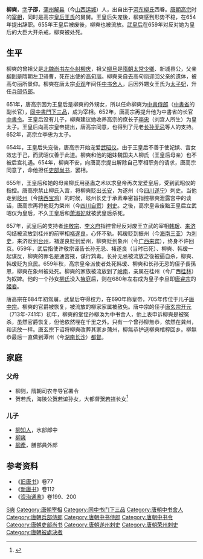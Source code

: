 '''柳奭'''{{BD|6世纪||659年||catIdx=L,柳}}，[[表字|字]]'''子邵'''，[[蒲州_(北周)|蒲州]][[解县|解县]]（今[[山西省|山西]][[运城市|运城]]）人，出自出于[[河东柳氏|河东柳氏]]西眷。[[唐朝|唐朝]][[唐高宗|高宗]]时的[[宰相|宰相]]，同时是高宗[[王皇后_(唐高宗)|皇后王氏]]的舅舅。王皇后失宠後，柳奭感到形势不稳，在654年提出辞职。655年王皇后被废後，柳奭也被流放。[[武则天|武皇后]]在659年对反对她为皇后的大臣大开杀戒，柳奭被处死。

== 生平 ==

柳奭的曾祖父是[[北魏|北魏]][[尚书左仆射|尚书左仆射]][[柳庆|柳庆]]，祖父[[柳旦|柳旦]]是[[隋朝|隋朝]][[太常少卿|太常少卿]]、新城县公，父亲[[柳則|柳則]]是隋朝左卫骑曹，死在出使的[[高句丽|高句丽]]。柳奭亲自去高句丽迎回父亲的遗体，被高句丽所景仰。柳奭在唐太宗[[貞觀_(唐朝)|贞观]]年间任[[中书舍人|中书舍人]]，后因外甥女王氏为[[太子妃|太子妃]]，升任[[兵部侍郎|兵部侍郎]]。

651年，唐高宗因为王皇后是柳奭的外甥女，所以任命柳奭为[[中書侍郎|中書侍郎]]（[[中書省|中書省]]的副长官），[[同中書門下三品|同中書門下三品]]，成为宰相。652年，唐高宗再提升他为中書省的长官[[中書令|中書令]]。王皇后没有儿子，柳奭建议她收养高宗的庶长子[[李忠_(唐朝)|李忠]]（刘宫人所生）为皇太子。王皇后向高宗皇帝提出，唐高宗同意，也得到了元老[[长孙无忌|长孙无忌]]等人的支持。652年，高宗立李忠为太子。

654年，王皇后失宠後，唐高宗开始宠爱[[武则天|武昭仪]]。由于王皇后不善于使妃嫔、宫女效忠于己，而武昭仪善于此道。柳奭和他的姐妹魏国夫人柳氏（王皇后母亲）也不被后宫礼遇。654年，柳奭不安，向唐高宗提出解除自己宰相职务的请求，唐高宗同意了，命他担任[[吏部尚书|吏部尚书]]，罢相。

655年，王皇后和她的母亲柳氏用巫蛊之术以求皇帝再次宠爱皇后，受到武昭仪的指控。唐高宗禁止柳氏入宫，将柳奭贬出[[长安|长安]]，为遂州（今[[四川|四川]][[遂宁|遂宁]]）刺史。当他走到[[岐州|岐州]]（今[[陕西省|陕西]][[宝鸡市|宝鸡]]）的时候，岐州长史于承素奉密旨指控柳奭泄露宫中的谈话，唐高宗再将他贬为榮州（今[[四川|四川]][[自贡|自贡]]）[[刺史|刺史]]。之後，高宗皇帝废黜王皇后立武昭仪为皇后，不久王皇后和[[萧淑妃|萧淑妃]]就被武皇后杀死。

657年，武皇后的支持者[[许敬宗|许敬宗]]、[[李义府|李义府]]指控曾经反对废王立武的宰相[[韩瑗|韩瑗]]、[[来济|来济]]勾结被流放到桂州的前宰相[[褚遂良|褚遂良]]，心怀不轨。韩瑗贬到振州（今[[海南省|海南]][[三亚市|三亚]]）为[[刺史|刺史]]，来济贬到[[台州_(武德)|台州]]，褚遂良贬到爱州，柳奭贬到象州（今[[广西壮族自治区|广西]][[来宾市|来宾]]），终身不许回京。659年，武后指使许敬宗诬告长孙无忌、褚遂良（当时已死）、柳奭、韩瑗一起谋反，柳奭的罪名是通宫掖，谋行鸩毒。长孙无忌被流放之後被逼自杀，柳奭、韩瑗贬为庶民。659年秋，高宗皇帝派使者处死韩瑗、柳奭和长孙无忌的侄子長孫恩，柳奭在象州被处死。柳奭的家族被流放到了[[岭南|岭南]]，亲属在桂州（今广西[[桂林市|桂林]]）为奴婢。他的一个孙女[[柳宫人|柳氏]]没入[[掖庭宫|掖庭]]后，则在680年左右成为皇子李旦即[[唐睿宗|唐睿宗]]的[[姬妾|姬妾]]。

唐高宗在684年初驾崩，武皇后夺得权力，在690年称皇帝，705年传位于儿子[[唐中宗|唐中宗]]。柳奭的官爵被恢复，被流放的柳家家属被赦免。唐中宗的侄子[[唐玄宗|唐玄宗]][[开元|开元]]（713年-741年）初年，柳奭的堂侄孙柳渙为中书舍人，他上表申诉柳奭是被冤杀，虽然官爵恢复，但他依然埋在千里之外。只有一个曾孙柳無恭，依然在龚州，和流放一样。唐玄宗下诏将柳奭改葬其家乡蒲州，柳無恭护送柳奭棺椁回乡。柳無恭最后一直做到潭州（今[[湖南省|湖南]][[长沙市|长沙]]）[[都督|都督]]。

==家庭==
===父母===
*柳则，隋朝司农寺导官署令
*贺若氏，海陵公[[贺若谊|贺若谊]]孙女，大都督[[贺若祥|贺若祥]]长女<ref name=autogenerated1>{{Citation| last= | first= | author-link=拜根兴| year=2018年| title=《隋唐时代出使高句丽三使者墓志考释》| periodical=《 陕西历史博物馆论丛  》| volume=| issue=00期| pages=236-241| | doi=| oclc=}}</ref>

===儿子===
*[[柳知人|柳知人]]，水部郎中
*[[柳爽|柳爽]]
*[[柳產|柳產]]，膳部員外郎

==参考资料==
{{reflist}}

*《[[旧唐书|旧唐书]]》卷77 
*《[[新唐书|新唐书]]》卷112 
*《[[资治通鉴|资治通鉴]]》卷199、200 

{{DEFAULTSORT:L}}

[[Category:河东柳氏|S奭]]
[[Category:唐朝宰相|Category:唐朝宰相]]
[[Category:同中书门下三品|Category:同中书门下三品]]
[[Category:唐朝中书舍人|Category:唐朝中书舍人]]
[[Category:唐朝兵部侍郎|Category:唐朝兵部侍郎]]
[[Category:唐朝中书侍郎|Category:唐朝中书侍郎]]
[[Category:唐朝中书令|Category:唐朝中书令]]
[[Category:唐朝吏部尚书|Category:唐朝吏部尚书]]
[[Category:唐朝遂州刺史|Category:唐朝遂州刺史]]
[[Category:唐朝荣州刺史|Category:唐朝荣州刺史]]
[[Category:唐朝被處決者|Category:唐朝被處決者]]